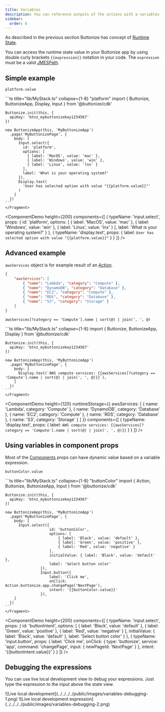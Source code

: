 ```yaml
---
title: Variables
description: You can reference outputs of the actions with a variables syntax.
sidebar:
  order: 6
---
```



<FrameworkSelect />

As described in the previous section Buttonize has concept of [Runtime State](/core-concepts/runtime-state/).

You can access the runtime state value in your Buttonize app by using double curly brackets `{{expression}}` notation in your code.
The `expression` must be a valid [JMESPath](https://jmespath.org).

## Simple example

```text title="Expression" frame="terminal"
platform.value
```

<FrameworkContent>
  <Fragment slot="cdk">
    ```ts title="lib/MyStack.ts" collapse={1-8} "platform"
    import { Buttonize, ButtonizeApp, Display, Input } from '@buttonize/cdk'

    Buttonize.init(this, {
      apiKey: 'btnz_mybuttonizekey1234567'
    })

    new ButtonizeApp(this, 'MyButtonizeApp')
      .page('MyButtonizePage', {
        body: [
          Input.select({
            id: 'platform',
            options: [
              { label: 'MacOS', value: 'mac' },
              { label: 'Windows', value: 'win' },
              { label: 'Linux', value: 'lnx' }
            ],
            label: 'What is your operating system?'
          }),
          Display.text(
            'User has selected option with value "{{platform.value}}"'
          )
        ]
      })
    ```
    </Fragment>

</FrameworkContent>

<ComponentDemo
	height={200}
	components={[
		{
			typeName: 'input.select',
			props: {
				id: 'platform',
				options: [
					{ label: 'MacOS', value: 'mac' },
					{ label: 'Windows', value: 'win' },
					{ label: 'Linux', value: 'lnx' }
				],
				label: 'What is your operating system?'
			}
		},
		{
			typeName: 'display.text',
			props: {
				label: `User has selected option with value "{{platform.value}}"`
			}
		}
	]}
/>

## Advanced example

`awsServices` object is for example result of an [Action](/core-concepts/actions/).

```json title="Runtime State" frame="terminal"
{
	"awsServices": [
		{ "name": "Lambda", "category": "Compute" },
		{ "name": "DynamoDB", "category": "Database" },
		{ "name": "EC2", "category": "Compute" },
		{ "name": "RDS", "category": "Database" },
		{ "name": "S3", "category": "Storage" }
	]
}
```

```text title="Expression" frame="terminal"
awsServices[?category == 'Compute'].name | sort(@) | join(', ', @)
```

<FrameworkContent>
  <Fragment slot="cdk">
    ```ts title="lib/MyStack.ts" collapse={1-8}
    import { Buttonize, ButtonizeApp, Display } from '@buttonize/cdk'

    Buttonize.init(this, {
      apiKey: 'btnz_mybuttonizekey1234567'
    })

    new ButtonizeApp(this, 'MyButtonizeApp')
      .page('MyButtonizePage', {
        body: [
          Display.text(`AWS compute services: {{awsServices[?category == 'Compute'].name | sort(@) | join(', ', @)}}`),
        ]
      })
    ```
    </Fragment>

</FrameworkContent>

<ComponentDemo
	height={120}
	runtimeStorage={{
		awsServices: [
			{ name: 'Lambda', category: 'Compute' },
			{ name: 'DynamoDB', category: 'Database' },
			{ name: 'EC2', category: 'Compute' },
			{ name: 'RDS', category: 'Database' },
			{ name: 'S3', category: 'Storage' }
		]
	}}
	components={[
		{
			typeName: 'display.text',
			props: {
				label: `AWS compute services: {{awsServices[?category == 'Compute'].name | sort(@) | join(', ', @)}}`
			}
		}
	]}
/>

## Using variables in component props

Most of the [Components](/core-concepts/components/) props can have dynamic value based on a variable expression.

```text title="Expression" frame="terminal"
buttonColor.value
```

<FrameworkContent>
  <Fragment slot="cdk">
    ```ts title="lib/MyStack.ts" collapse={1-8} "buttonColor"
    import { Action, Buttonize, ButtonizeApp, Input } from '@buttonize/cdk'

    Buttonize.init(this, {
      apiKey: 'btnz_mybuttonizekey1234567'
    })

    new ButtonizeApp(this, 'MyButtonizeApp')
      .page('MyButtonizePage', {
        body: [
          Input.select({
    					id: 'buttonColor',
    					options: [
    						{ label: 'Black', value: 'default' },
    						{ label: 'Green', value: 'positive' },
    						{ label: 'Red', value: 'negative' }
    					],
    					initialValue: { label: 'Black', value: 'default' },
    					label: 'Select button color'
    				}),
    				Input.button({
    					label: 'Click me',
    					onClick: Action.buttonize.app.changePage('NextPage'),
    					intent: '{{buttonColor.value}}'
    				}),
        ]
      })
    ```
    </Fragment>

</FrameworkContent>

<ComponentDemo
	height={200}
	components={[
		{
			typeName: 'input.select',
			props: {
				id: 'buttonIntent',
				options: [
					{ label: 'Black', value: 'default' },
					{ label: 'Green', value: 'positive' },
					{ label: 'Red', value: 'negative' }
				],
				initialValue: { label: 'Black', value: 'default' },
				label: 'Select button color'
			}
		},
		{
			typeName: 'input.button',
			props: {
				label: 'Click me',
				onClick: {
					type: 'buttonize',
					service: 'app',
					command: 'changePage',
					input: {
						newPageId: 'NextPage'
					}
				},
				intent: '{{buttonIntent.value}}'
			}
		}
	]}
/>

## Debugging the expressions

You can use live local development view to debug your expressions. Just type the expression to the input above the state view.

<ScreenImage>
	![Live local development](../../../../public/images/variables-debugging-1.png)
</ScreenImage>

<ScreenImage>
	![Live local development
	expression](../../../../public/images/variables-debugging-2.png)
</ScreenImage>
